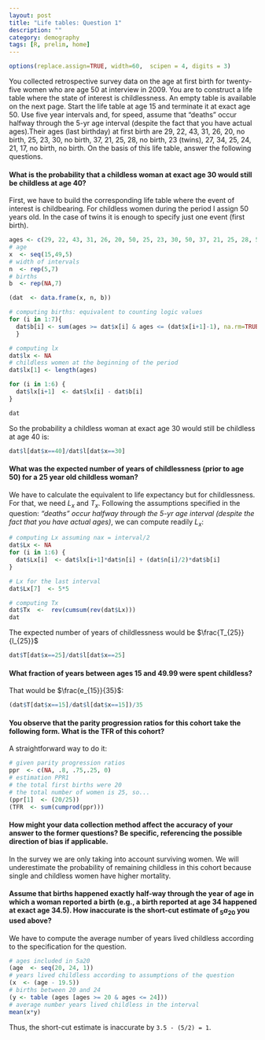```yaml
---
layout: post
title: "Life tables: Question 1"
description: ""
category: demography
tags: [R, prelim, home]
---
```



```r
options(replace.assign=TRUE, width=60,  scipen = 4, digits = 3)
```

You collected retrospective survey data on the age at first birth for twenty-five women who are age 50 at interview in 2009. You are to construct a life table where the state of interest is childlessness. An empty table is available on the next page. Start the life table at age 15 and terminate it at exact age 50. Use five year intervals and, for speed, assume that “deaths” occur halfway through the 5-yr age interval (despite the fact that you have actual ages).Their ages (last birthday) at first birth are 29, 22, 43, 31, 26, 20, no birth, 25, 23, 30, no birth, 37, 21, 25, 28, no birth, 23 (twins), 27, 34, 25, 24, 21, 17, no birth, no birth. On the basis of this life table, answer the following questions.

#### What is the probability that a childless woman at exact age 30 would still be childless at age 40?

First, we have to build the corresponding life table where the event of interest is childbearing. For childless women during the period I assign 50 years old. In the case of twins it is enough to specify just one event (first birth).


```r
ages <- c(29, 22, 43, 31, 26, 20, 50, 25, 23, 30, 50, 37, 21, 25, 28, 50, 23, 27, 34, 25, 24, 21, 17, 50, 50)
# age
x  <- seq(15,49,5)
# width of intervals
n  <- rep(5,7)
# births
b  <- rep(NA,7)

(dat  <- data.frame(x, n, b))
```

```r
# computing births: equivalent to counting logic values
for (i in 1:7){
  dat$b[i] <- sum(ages >= dat$x[i] & ages <= (dat$x[i+1]-1), na.rm=TRUE)
  }

# computing lx
dat$lx <- NA
# childless women at the beginning of the period
dat$lx[1] <- length(ages)

for (i in 1:6) {
  dat$lx[i+1]  <- dat$lx[i] - dat$b[i]
}

dat
```

So the probability  a childless woman at exact age 30 would still be childless at age 40 is:

```r
dat$l[dat$x==40]/dat$l[dat$x==30]
```

#### What was the expected number of years of childlessness (prior to age 50) for a 25 year old childless woman?

We have to calculate the equivalent to life expectancy but for childlessness. For that, we need $L_x$ and $T_x$. Following the assumptions specified in the question: _“deaths” occur halfway through the 5-yr age interval (despite the fact that you have actual ages)_, we can compute readily $L_x$:

```r
# computing Lx assuming nax = interval/2
dat$Lx <- NA
for (i in 1:6) {
  dat$Lx[i]  <- dat$lx[i+1]*dat$n[i] + (dat$n[i]/2)*dat$b[i]
}

# Lx for the last interval
dat$Lx[7]  <- 5*5

# computing Tx
dat$Tx  <-  rev(cumsum(rev(dat$Lx)))
dat
```

The expected number of years of childlessness would be $\frac{T_{25}}{l_{25}}$


```r
dat$T[dat$x==25]/dat$l[dat$x==25]
```

#### What fraction of years between ages 15 and 49.99 were spent childless?


That would be $\frac{e_{15}}{35}$:


```r
(dat$T[dat$x==15]/dat$l[dat$x==15])/35
```

#### You observe that the parity progression ratios for this cohort take the following form. What is the TFR of this cohort?

A straightforward way to do it:

```r
# given parity progression ratios
ppr  <- c(NA, .8, .75,.25, 0)
# estimation PPR1
# the total first births were 20
# the total number of women is 25, so...
(ppr[1]  <- (20/25))
(TFR  <- sum(cumprod(ppr)))
```

#### How might your data collection method affect the accuracy of your answer to the former questions? Be specific, referencing the possible direction of bias if applicable.


In the survey we are only taking into account surviving women. We will underestimate the probability of remaining childless in this cohort because single and childless women have higher mortality.


#### Assume that births happened exactly half-way through the year of age in which a woman reported a birth (e.g., a birth reported at age 34 happened at exact age 34.5). How inaccurate is the short-cut estimate of $_{5}a_{20}$ you used above?

We have to compute the average number of years lived childless according to the specification for the question.

```r
# ages included in 5a20
(age  <- seq(20, 24, 1))
# years lived childless according to assumptions of the question
(x  <- (age - 19.5))
# births between 20 and 24
(y <- table (ages [ages >= 20 & ages <= 24]))
# average number years lived childless in the interval
mean(x*y)
```

Thus, the short-cut estimate is inaccurate by `3.5 - (5/2) = 1`.
